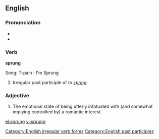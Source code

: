 {{see|Sprung}}

==English==

===Pronunciation===
*{{IPA|/'spɻʌɳ/}}
*{{rhymes|ʌŋ}}

===Verb===
'''sprung'''

Song: T-pain : I'm Sprung

# Irregular past participle of ''to [[spring]]''.

===Adjective===
{{en-adj}}

#{{context|ebonics|slang}} The emotional state of being utterly infatuated with (and somewhat implying controlled by) a romantic interest.

[[Category:English irregular verb forms]]
[[Category:English past participles]]

[[el:sprung]]
[[vi:sprung]]